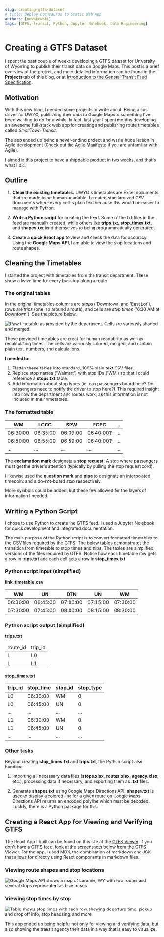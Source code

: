 ```yaml
---
slug: creating-gtfs-dataset
# title: Deploy Docusaurus to Static Web App
authors: [nowakowski]
tags: [GTFS, transit, Python, Jupyter Notebook, Data Engineering]
---
```


# Creating a GTFS Dataset

I spent the past couple of weeks developing a GTFS dataset for University of Wyoming to publish their transit data on Google Maps. This post is a brief overview of the project, and more detailed information can be found in the **Projects** tab of this blog, or at [Introduction to the General Transit Feed Specification](/docs/GTFS/introduction).

## Motivation

With this new blog, I needed some projects to write about. Being a bus driver for UWYO, publishing their data to Google Maps is something I've been wanting to do for a while. In fact, last year I spent months developing an awesome full-stack web app for creating and publishing route timetables called _SmallTown Transit_.

The app ended up being a never-ending project and was a huge lesson in Agile development (Check out the [Agile Manifesto](https://agilemanifesto.org/) if you are unfamiliar with Agile).

I aimed in this project to have a shippable product in two weeks, and that's what I did.

## Outline

1. **Clean the existing timetables.** UWYO's timetables are Excel documents that are made to be human-readable. I created standardized CSV documents where every cell is plain text because this would be easier to manage with Python.

2. **Write a Python script** for creating the feed. Some of the txt files in the feed are manually created, while others like **trips.txt**, **stop_times.txt**, and **shapes.txt** lend themselves to being programmatically generated.

3. **Create a quick React app** to view and check the data for accuracy. Using the **Google Maps API**, I am able to view the stop locations and route shapes.

## Cleaning the Timetables

I started the project with timetables from the transit department. These show a leave time for every bus stop along a route.

### The original tables

In the original timetables columns are _stops_ ('Downtown' and 'East Lot'), rows are _trips_ (one lap around a route), and cells are _stop times_ ('6:30 AM at Downtown'). See the picture below.

![Raw timetable as provided by the department. Cells are variously shaded and merged.](./media/raw-timetables.png)

These provided timetables are great for human readability as well as recalculating times. The cells are variously colored, merged, and contain plain text, numbers, and calculations.

**I needed to:**

1. Flatten these tables into standard, 100% plain text CSV files.
2. Replace stop names ('Walmart') with stop IDs ('WM') so that I could reference a **stops.txt** table.
3. Add information about stop types (ie. can passengers board here? Do passengers need to notify the driver to stop here?). This required insight into how the department and routes work, as this information is not included in their timetables.

### The formatted table

<table>
  <thead>
    <tr>
      <th>WM</th>
      <th>LCCC</th>
      <th>SPW</th>
      <th>ECEC</th>
      <th>...</th>
    </tr>
  </thead>
  <tbody>
    <tr>
      <td>06:30:00</td>
      <td>06:35:00</td>
      <td>06:39:00</td>
      <td>
        06:40:00<b>?</b>
      </td>
      <td>...</td>
    </tr>
    <tr>
      <td>06:50:00</td>
      <td>06:55:00</td>
      <td>06:59:00</td>
      <td>
        06:40:00<b>?</b>
      </td>
      <td>...</td>
    </tr>
    <tr>
      <td>...</td>
      <td>...</td>
      <td>...</td>
      <td>...</td>
      <td>...</td>
    </tr>
  </tbody>
</table>

The **exclamation mark** designate a **stop request**: A stop where passengers must get the driver's attention (typically by pulling the stop request cord).

I likewise used the **question mark** and **pipe** to designate an interpolated timepoint and a do-not-board stop respectively.

More symbols could be added, but these few allowed for the layers of information I needed.

## Writing a Python Script

I chose to use Python to create the GTFS feed. I used a Jupyter Notebook for quick development and integrated documentation.

The main purpose of the Python script is to convert formatted timetables to the CSV files required by the GTFS. The below tables demonstrates the transition from timetable to stop_times and trips. The tables are simplified versions of the files required by GTFS. Notice how each timetable row gets a row in **trips.txt** and each cell gets a row in **stop_times.txt**

### Python script input (simplified)

**link_timetable.csv**

<table>
  <thead>
    <tr>
      <th>WM</th>
      <th>UN</th>
      <th>DTN</th>
      <th>UN</th>
      <th>WM</th>
    </tr>
  </thead>
  <tbody>
    <tr>
      <td>06:30:00</td>
      <td>06:45:00</td>
      <td>07:00:00</td>
      <td>07:15:00</td>
      <td>07:30:00</td>
    </tr>
    <tr>
      <td>07:30:00</td>
      <td>07:45:00</td>
      <td>08:00:00</td>
      <td>08:15:00</td>
      <td>08:30:00</td>
    </tr>
  </tbody>
</table>

### Python script output (simplified)

<div className="container">
  <div className="row">
    <section style={{ marginRight: '3rem' }}>
      <b>trips.txt</b>
      <table>
        <thead>
          <tr>
            <td>route_id</td>
            <td>trip_id</td>
          </tr>
        </thead>
        <tbody>
          <tr>
            <td>L</td>
            <td>L0</td>
          </tr>
          <tr>
            <td>L</td>
            <td>L1</td>
          </tr>
        </tbody>
      </table>
    </section>
    <section>
      <b>stop_times.txt</b>
      <table>
        <thead>
          <tr>
            <th>trip_id</th>
            <th>stop_time</th>
            <th>stop_id</th>
            <th>stop_type</th>
          </tr>
        </thead>
        <tbody>
          <tr>
            <td>L0</td>
            <td>06:30:00</td>
            <td>WM</td>
            <td>0</td>
          </tr>
          <tr>
            <td>L0</td>
            <td>06:45:00</td>
            <td>UN</td>
            <td>0</td>
          </tr>
          <tr>
            <td>...</td>
            <td>...</td>
            <td>...</td>
            <td>...</td>
          </tr>
          <tr>
            <td>L1</td>
            <td>06:30:00</td>
            <td>WM</td>
            <td>0</td>
          </tr>
          <tr>
            <td>L1</td>
            <td>06:45:00</td>
            <td>UN</td>
            <td>0</td>
          </tr>
          <tr>
            <td>...</td>
            <td>...</td>
            <td>...</td>
            <td>...</td>
          </tr>
        </tbody>
      </table>
    </section>
  </div>
</div>

### Other tasks

Beyond creating **stop_times.txt** and **trips.txt**, the Python script also handles:

1. Importing all necessary data files (**stops.xlsx**, **routes.xlsx**, **agency.xlsx**, etc.), processing data if necessary, and exporting them as **.txt** files.

2. Generate **shapes.txt** using Google Maps Directions API. **shapes.txt** is used to display a colored line for a given route on Google Maps. Directions API returns an encoded polyline which must be decoded. Luckily, there is a Python package for this.

## Creating a React App for Viewing and Verifying GTFS

The React App I built can be found on this site at the [GTFS Viewer](/docs/GTFS/gtfs-viewer). If you don't have a GTFS feed, look at the screenshots below from the GTFS Viewer. For the app, I used MDX, the combination of markdown and JSX that allows for directly using React components in markdown files.

### Viewing route shapes and stop locations

![Google Maps API shows a map of Laramie, WY with two routes and several stops represented as blue buses](./media/react-app-gtfs-google-map.png)

### Viewing stop times by stop

![Table shows stop times with each row showing departure time, pickup and drop off info, stop headsing, and more](./media/react-app-stop-times-table.png)

This app ended up being helpful not only for viewing and verifying data, but also showing the transit agency their data in a way that is easy to visualize.
